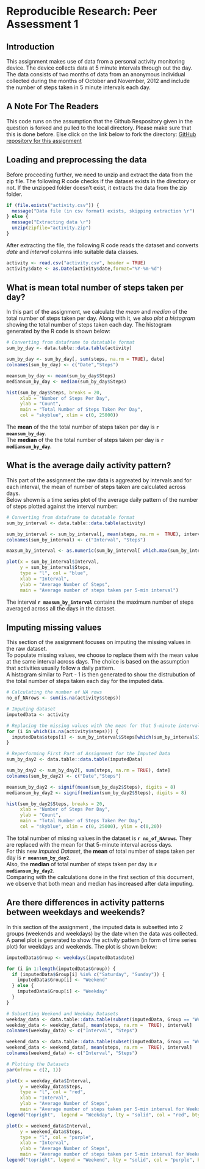 # Reproducible Research: Peer Assessment 1

## Introduction
This assignment makes use of data from a personal activity monitoring device.
The device collects data at 5 minute intervals through out the day. 
The data consists of two months of data from an anonymous individual collected during the months of October and November, 2012 and include the number of steps taken in 5 minute intervals each day.




## A Note For The Readers
This code runs on the assumption that the Github Respository given in the question is forked and pulled to the local directory. 
Please make sure that this is done before. Else click on the link below to fork the directory: [GitHub repository for this assignment](http://github.com/rdpeng/RepData_PeerAssessment1)




## Loading and preprocessing the data
Before proceeding further, we need to unzip and extract the data from the zip file. The following R code checks if the dataset exists in the directory or not. If the unzipped folder doesn't exist, it extracts the data from the zip folder.

```r
if (file.exists("activity.csv")) {
  message("Data file (in csv format) exists, skipping extraction \r")
} else {
  message("Extracting data \r")
  unzip(zipfile="activity.zip")  
}
```

After extracting the file, the following R code reads the dataset and converts *date* and *interval* columns into suitable data classes.

```r
activity <- read.csv("activity.csv", header = TRUE)
activity$date <- as.Date(activity$date,format="%Y-%m-%d")
```




## What is mean total number of steps taken per day?
In this part of the assignment, we calculate the *mean* and *median* of the total number of steps taken per day. Along with it, we also *plot a histogram* showing the total number of steps taken each day. The histogram generated by the R code is shown below:

```r
# Converting from dataframe to datatable format
sum_by_day <- data.table::data.table(activity)

sum_by_day <- sum_by_day[, sum(steps, na.rm = TRUE), date]
colnames(sum_by_day) <- c("Date","Steps")

meansum_by_day <- mean(sum_by_day$Steps)
mediansum_by_day <- median(sum_by_day$Steps)

hist(sum_by_day$Steps, breaks = 20,
     xlab = "Number of Steps Per Day",
     ylab = "Count",
     main = "Total Number of Steps Taken Per Day",
     col = "skyblue", xlim = c(0, 25000))
```

The **mean** of the the total number of steps taken per day is **`r meansum_by_day`**.  
The **median** of the the total number of steps taken per day is **`r mediansum_by_day`**.  




## What is the average daily activity pattern?
This part of the assignment the raw data is aggreated by intervals and for each interval, the mean of number of steps taken are calculated across days.  
Below shown is a time series plot of the average daily pattern of the number of steps plotted against the interval number:

```r
# Converting from dataframe to datatable format
sum_by_interval <- data.table::data.table(activity)

sum_by_interval <- sum_by_interval[, mean(steps, na.rm =  TRUE), interval]
colnames(sum_by_interval) <- c("Interval", "Steps")

maxsum_by_interval <- as.numeric(sum_by_interval[ which.max(sum_by_interval$Steps), 1])

plot(x = sum_by_interval$Interval, 
     y = sum_by_interval$Steps, 
     type = "l", col = "blue", 
     xlab = "Interval",
     ylab = "Average Number of Steps",
     main = "Average number of steps taken per 5-min interval")
```

The interval **`r maxsum_by_interval`** contains the maximum number of steps averaged across all the days in the dataset.  




## Imputing missing values
This section of the assignment focuses on imputing the missing values in the raw dataset.  
To populate missing values, we choose to replace them with the mean value at the same interval across days. The choice is based on the assumption that activities usually follow a daily pattern.  
A histogram similar to Part - 1 is then generated to show the distrubution of the total number of steps taken each day for the imputed data.

```r
# Calculating the number of NA rows
no_of_NArows <- sum(is.na(activity$steps))

# Imputing dataset 
imputedData <- activity

# Replacing the missing values with the mean for that 5-minute interval across days
for (i in which(is.na(activity$steps))) {
  imputedData$steps[i] <- sum_by_interval$Steps[which(sum_by_interval$Interval == imputedData$interval[i])]
}

# Reperforming First Part of Assignment for the Imputed Data
sum_by_day2 <- data.table::data.table(imputedData)

sum_by_day2 <- sum_by_day2[, sum(steps, na.rm = TRUE), date]
colnames(sum_by_day2) <- c("Date","Steps")

meansum_by_day2 <- signif(mean(sum_by_day2$Steps), digits = 8)
mediansum_by_day2 <- signif(median(sum_by_day2$Steps), digits = 8)

hist(sum_by_day2$Steps, breaks = 20,
     xlab = "Number of Steps Per Day",
     ylab = "Count",
     main = "Total Number of Steps Taken Per Day",
     col = "skyblue", xlim = c(0, 25000), ylim = c(0,20))

```

The total number of missing values in the dataset is **`r no_of_NArows`**. They are replaced with the mean for that 5-minute interval across days.  
For this new *Imputed Dataset*, the **mean** of total number of steps taken per day is **`r meansum_by_day2`**.  
Also, the **median** of total number of steps taken per day is **`r mediansum_by_day2`**.  
Comparing with the calculations done in the first section of this document, we observe that both mean and median has increased after data imputing.  




## Are there differences in activity patterns between weekdays and weekends?
In this section of the assignment , the imputed data is subsetted into 2 groups (weekends and weekdays) by the date when the data was collected.   
A panel plot is generated to show the activity pattern (in form of time series plot) for weekdays and weekends. The plot is shown below:  

```r
imputedData$Group <- weekdays(imputedData$date)

for (i in 1:length(imputedData$Group)) {
  if (imputedData$Group[i] %in% c("Saturday", "Sunday")) {
    imputedData$Group[i] <- "Weekend"
  } else {
    imputedData$Group[i] <- "Weekday"
  }
}

# Subsetting Weekend and Weekday Datasets
weekday_data <- data.table::data.table(subset(imputedData, Group == "Weekday"))
weekday_data <- weekday_data[, mean(steps, na.rm =  TRUE), interval]
colnames(weekday_data) <- c("Interval", "Steps")

weekend_data <- data.table::data.table(subset(imputedData, Group == "Weekend"))
weekend_data <- weekend_data[, mean(steps, na.rm =  TRUE), interval]
colnames(weekend_data) <- c("Interval", "Steps")

# Plotting the Datasets
par(mfrow = c(2, 1))

plot(x = weekday_data$Interval, 
     y = weekday_data$Steps, 
     type = "l", col = "red",
     xlab = "Interval",
     ylab = "Average Number of Steps",
     main = "Average number of steps taken per 5-min interval for Weekday")
legend("topright",  legend = "Weekday", lty = "solid", col = "red", bty = "n")

plot(x = weekend_data$Interval, 
     y = weekend_data$Steps, 
     type = "l", col = "purple", 
     xlab = "Interval",
     ylab = "Average Number of Steps",
     main = "Average number of steps taken per 5-min interval for Weekend")
legend("topright", legend = "Weekend", lty = "solid", col = "purple", bty = "n")
```

